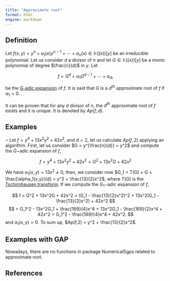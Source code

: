 ```yaml
---
title: "Approximate root"
format: html
engine: markdown
---
```


## Definition

Let $f(x,y) = y^n + a_1(x)y^{n-1} + \cdots + a_n(x) \in \mathbb{K}((x))[y]$ be an irreducible polynomial. Let us consider $d$ a divisor of $n$ and let $G \in \mathbb{K}((x))[y]$ be a monic polynomial of degree $\frac{n}{d}$ in $y$. Let

$$
f = G^d + \alpha_1 G^{d-1} + \cdots + \alpha_d,
$$

be the [G-adic expansion](G-adic-expansion.qmd) of $f$. It is said that $G$ is a $d^{th}$ approximate root of $f$ if $\alpha_1 = 0$.

It can be proven that for any $d$ divisor of $n$, the $d^{th}$ approximate root of $f$ exists and it is unique. It is denoted by $Ap(f;d)$.

## Examples

$\circ$ Let $f = y^4 + 13x^2y^2 + 42x^2$, and $d = 2$, let us calculate $Ap(f, 2)$ applying an algorithm. First, let us consider $G = y^{\frac{n}{d}} = y^2$ and compute the $G-$adic expansion of $f$,

$$
f = y^4 + 13x^2y^2 + 42x^2 = G^2 + 13x^2G  + 42x^2
$$

We have $\alpha_1(x,y) = 13x^2 \ne 0$, then, we consider now $G_1 = T(G) = G + \frac{\alpha_1(x,y)}{d} = y^2 + \frac{13}{2}x^2$, where $T(G)$ is the [Tschirnhausen transform](Tschirnhausen-transform.qmd). If we compute the $G_1-$adic expansion of $f$,

$$
f = G^2 + 13x^2G + 42x^2 = (G_1 - \frac{13}{2}x^2)^2 + 13x^2(G_1 - \frac{13}{2}x^2) + 42x^2
$$ $$
= G_1^2 - 13x^2G_1 + \frac{169}{4}x^4 + 13x^2G_1 - \frac{169}{2}x^4 + 42x^2 = G_1^2 - \frac{169}{4}x^4 + 42x^2.
$$ and $\alpha_1(x,y) = 0$. To sum up, $Ap(f,2) = y^2 + \frac{13}{2}x^2$.

## Examples with GAP

Nowadays, there are no functions in package NumericalSgps related to approximate root.

## References
